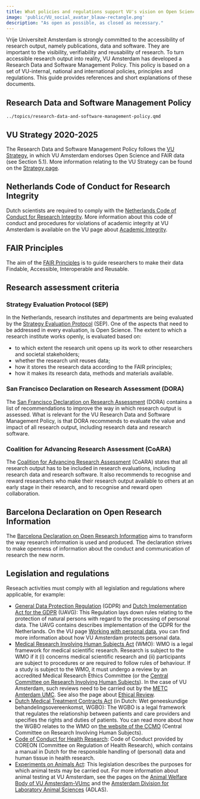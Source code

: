```yaml
---
title: What policies and regulations support VU's vision on Open Science?
image: 'public/VU_social_avatar_blauw-rectangle.png'
description: "As open as possible, as closed as necessary."
---
```


Vrije Universiteit Amsterdam is strongly committed to the accessibility of research output, namely publications, data and software. They are important to the visibility, verifiability and reusability of research. To turn accessible research output into reality, VU Amsterdam has developed a Research Data and Software Management Policy. This policy is based on a set of VU-internal, national and international policies, principles and regulations. This guide provides references and short explanations of these documents.

## Research Data and Software Management Policy

```.include
../topics/research-data-and-software-management-policy.qmd
```

## VU Strategy 2020-2025

The Research Data and Software Management Policy follows the [VU Strategy](https://issuu.com/vuuniversity/docs/vu_instellingsplan-eng), in which VU Amsterdam endorses Open Science and FAIR data (see Section 5.1). More information relating to the VU Strategy can be found on the [Strategy page](https://vu.nl/en/about-vu/more-about/strategy).

## Netherlands Code of Conduct for Research Integrity

Dutch scientists are required to comply with the [Netherlands Code of Conduct for Research Integrity](https://www.universiteitenvannederland.nl/en/research-integrity). More information about this code of conduct and procedures for violations of academic integrity at VU Amsterdam is available on the VU page about [Academic Integrity](../topics/academic-integrity.qmd).

## FAIR Principles

The aim of the [FAIR Principles](../topics/fair-principles.qmd) is to guide researchers to make their data Findable, Accessible, Interoperable and Reusable.

## Research assessment criteria

### Strategy Evaluation Protocol (SEP)

In the Netherlands, research institutes and departments are being evaluated by the [Strategy Evaluation Protocol](https://storage.knaw.nl/2022-06/SEP_2021-2027.pdf) (SEP). One of the aspects that need to be addressed in every evaluation, is Open Science. The extent to which a research institute works openly, is evaluated based on:

* to which extent the research unit opens up its work to other researchers and societal stakeholders;
* whether the research unit reuses data;
* how it stores the research data according to the FAIR principles;
* how it makes its research data, methods and materials available.

### San Francisco Declaration on Research Assessment (DORA)

The [San Francisco Declaration on Research Assessment](https://sfdora.org/read/) (DORA) contains a list of recommendations to improve the way in which research output is assessed. What is relevant for the VU Research Data and Software Management Policy, is that DORA recommends to evaluate the value and impact of all research output, including research data and research software.

### Coalition for Advancing Research Assessment (CoARA)
The [Coalition for Advancing Research Assessment](https://coara.eu/) (CoARA) states that all research output has to be included in research evaluations, including research data and research software. It also recommends to recognise and reward researchers who make their research output available to others at an early stage in their research, and to recognise and reward open collaboration.

## Barcelona Declaration on Open Research Information

The [Barcelona Declaration on Open Research Information](https://barcelona-declaration.org/) aims to transform the way research information is used and produced. The declaration strives to make openness of information about the conduct and communication of research the new norm.

## Legislation and regulations

Reseach activities must comply with all legislation and regulations where applicable, for example:

* [General Data Protection Regulation](https://gdpr-info.eu/) (GDPR) and [Dutch Implementation Act for the GDPR](https://wetten.overheid.nl/BWBR0040940/2021-07-01) (UAVG): This Regulation lays down rules relating to the protection of natural persons with regard to the processing of personal data. The UAVG contains describes implementation of the GDPR for the Netherlands. On the VU page [Working with personal data](https://vu.nl/en/employee/privacy-and-information-security/working-with-personal-data), you can find more information about how VU Amsterdam protects personal data.
* [Medical Research Involving Human Subjects Act](https://english.ccmo.nl/investigators/legal-framework-for-medical-scientific-research/your-research-is-it-subject-to-the-wmo-or-not) (WMO): WMO is a legal framework for medical scientific research. Research is subject to the WMO if it (i) concerns medical scientific research and (ii) participants are subject to procedures or are required to follow rules of behaviour. If a study is subject to the WMO, it must undergo a review by an accredited Medical Research Ethics Committee (or the [Central Committee on Research Involving Human Subjects](https://english.ccmo.nl/)). In the case of VU Amsterdam, such reviews need to be carried out by the [METC Amterdam UMC](https://metc.amsterdamumc.org/). See also the page about [Ethical Review](../topics/ethical-review.qmd).
* [Dutch Medical Treatment Contracts Act](https://wetten.overheid.nl/BWBR0005290/2020-07-01/#Boek7_Titeldeel7_Afdeling5) (in Dutch: Wet geneeskundige behandelingsovereenkomst, WGBO): The WGBO is a legal framework that regulates the relationship between patients and care providers and specifies the rights and duties of patients. You can read more about how the WGBO relates to the WMO on [the website of the CCMO](https://english.ccmo.nl/investigators/legal-framework-for-medical-scientific-research/laws/dutch-medical-treatment-contracts-act) (Central Committee on Research Involving Human Subjects).
* [Code of Conduct for Health Research](https://www.coreon.org/gedragscode-gezondheidsonderzoek/): Code of Conduct provided by COREON (Committee on Regulation of Health Research), which contains a manual in Dutch for the responsible handling of (personal) data and human tissue in health research.
* [Experiments on Animals Act](https://business.gov.nl/regulation/animal-testing/): This legislation describes the purposes for which animal tests may be carried out. For more information about animal testing at VU Amsterdam, see the pages on the [Animal Welfare Body of VU Amsterdam-VUmc](https://vu.nl/en/employee/guidelines-and-procedures/animal-welfare-body-of-vu-amsterdam-vumc) and the [Amsterdam Division for Laboratory Animal Sciences](https://vu.nl/en/about-vu/research-institutes/amsterdam-animal-research-center-aarc) (ADLAS).
